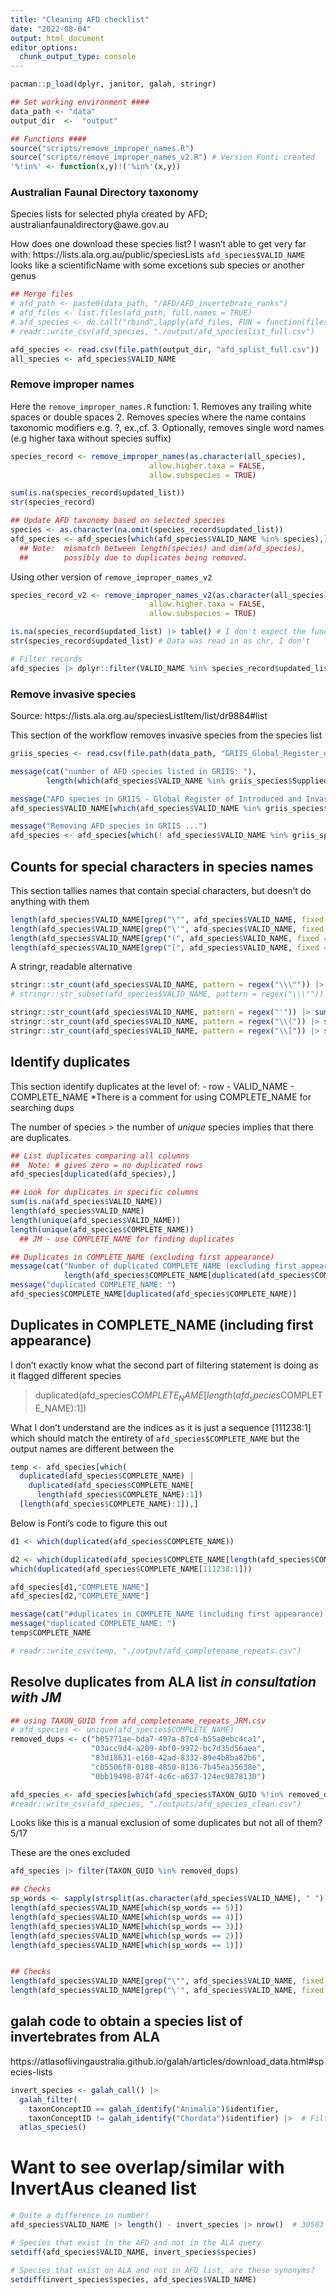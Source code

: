```yaml
---
title: "Cleaning AFD checklist"
date: "2022-08-04"
output: html_document
editor_options: 
  chunk_output_type: console
---
```


```r
pacman::p_load(dplyr, janitor, galah, stringr)

## Set working environment ####
data_path <- "data"
output_dir  <-  "output"

## Functions ####
source("scripts/remove_improper_names.R")
source("scripts/remove_improper_names_v2.R") # Version Fonti created
'%!in%' <- function(x,y)!('%in%'(x,y))
```

### Australian Faunal Directory taxonomy
Species lists for selected phyla created by AFD; australianfaunaldirectory@awe.gov.au

How does one download these species list? I wasn't able to get very far with: https://lists.ala.org.au/public/speciesLists
`afd_species$VALID_NAME` looks like a scientificName with some excetions sub species or another genus

```r
## Merge files
# afd_path <- paste0(data_path, "/AFD/AFD_invertebrate_ranks")
# afd_files <- list.files(afd_path, full.names = TRUE)
# afd_species <- do.call("rbind",lapply(afd_files, FUN = function(files){ read.csv(files)}))
# readr::write_csv(afd_species, "./output/afd_specieslist_full.csv")

afd_species <- read.csv(file.path(output_dir, "afd_splist_full.csv"))
all_species <- afd_species$VALID_NAME 
```

### Remove improper names 

Here the `remove_improper_names.R` function:
1. Removes any trailing white spaces or double spaces
2. Removes species where the name contains taxonomic modifiers e.g. ?, ex.,cf.
3. Optionally, removes single word names (e.g higher taxa without species suffix)

```r
species_record <- remove_improper_names(as.character(all_species),
                               allow.higher.taxa = FALSE,
                               allow.subspecies = TRUE)

sum(is.na(species_record$updated_list))
str(species_record)

## Update AFD taxonomy based on selected species
species <- as.character(na.omit(species_record$updated_list))
afd_species <- afd_species[which(afd_species$VALID_NAME %in% species),] 
  ## Note:  mismatch between length(species) and dim(afd_species), 
  ##        possibly due to duplicates being removed.
```

Using other version of `remove_improper_names_v2`

```r
species_record_v2 <- remove_improper_names_v2(as.character(all_species),
                               allow.higher.taxa = FALSE,
                               allow.subspecies = TRUE)

is.na(species_record$updated_list) |> table() # I don't expect the function to produce the updated_list with any NAs so I don't think its neccesary to use na.omit here :) 
str(species_record$updated_list) # Data was read in as chr, I don't

# Filter records
afd_species |> dplyr::filter(VALID_NAME %in% species_record$updated_list) 
```


### Remove invasive species 
Source: https://lists.ala.org.au/speciesListItem/list/dr9884#list

This section of the workflow removes invasive species from the species list

```r
griis_species <- read.csv(file.path(data_path, "GRIIS_Global_Register_of_Introduced_and_Invasive_Species_Australia.csv"))

message(cat("number of AFD species listed in GRIIS: "),
        length(which(afd_species$VALID_NAME %in% griis_species$Supplied.Name)))

message("AFD species in GRIIS - Global Register of Introduced and Invasive Species - Australia: ")
afd_species$VALID_NAME[which(afd_species$VALID_NAME %in% griis_species$Supplied.Name)]

message("Removing AFD species in GRIIS ...")
afd_species <- afd_species[which(! afd_species$VALID_NAME %in% griis_species$Supplied.Name),] #none
```

## Counts for special characters in species names

This section tallies names that contain special characters, but doesn't do anything with them

```r
length(afd_species$VALID_NAME[grep("\"", afd_species$VALID_NAME, fixed = TRUE)])
length(afd_species$VALID_NAME[grep("\'", afd_species$VALID_NAME, fixed = TRUE)])
length(afd_species$VALID_NAME[grep("(", afd_species$VALID_NAME, fixed = TRUE)])
length(afd_species$VALID_NAME[grep("[", afd_species$VALID_NAME, fixed = TRUE)])
```

A stringr, readable alternative
```r
stringr::str_count(afd_species$VALID_NAME, pattern = regex("\\\"")) |> sum()
# stringr::str_subset(afd_species$VALID_NAME, pattern = regex("\\\"")) # Double checking we are counting the right ones

stringr::str_count(afd_species$VALID_NAME, pattern = regex("'")) |> sum()
stringr::str_count(afd_species$VALID_NAME, pattern = regex("\\(")) |> sum() 
stringr::str_count(afd_species$VALID_NAME, pattern = regex("\\[")) |> sum() 
```


## Identify duplicates 

This section identify duplicates at the level of: 
- row
- VALID_NAME
- COMPLETE_NAME *There is a comment for using COMPLETE_NAME for searching dups

The number of species > the number of _unique_ species implies that there are duplicates.

```r
## List duplicates comparing all columns
##  Note: # gives zero = no duplicated rows
afd_species[duplicated(afd_species),] 

## Look for duplicates in specific columns
sum(is.na(afd_species$VALID_NAME))
length(afd_species$VALID_NAME)
length(unique(afd_species$VALID_NAME))
length(unique(afd_species$COMPLETE_NAME))
  ## JM - use COMPLETE_NAME for finding duplicates

## Duplicates in COMPLETE_NAME (excluding first appearance)
message(cat("Number of duplicated COMPLETE_NAME (excluding first appearance): "), 
            length(afd_species$COMPLETE_NAME[duplicated(afd_species$COMPLETE_NAME)]))
message("duplicated COMPLETE_NAME: ")
afd_species$COMPLETE_NAME[duplicated(afd_species$COMPLETE_NAME)]
```

## Duplicates in COMPLETE_NAME (including first appearance)

I don't exactly know what the second part of filtering statement is doing as it flagged different species

> duplicated(afd_species$COMPLETE_NAME[length(afd_species$COMPLETE_NAME):1])

What I don't understand are the indices as it is just a sequence [111238:1] which should match the entirety of `afd_species$COMPLETE_NAME` but the output names are different between the 

```r
temp <- afd_species[which(
  duplicated(afd_species$COMPLETE_NAME) | 
    duplicated(afd_species$COMPLETE_NAME[
      length(afd_species$COMPLETE_NAME):1])
  [length(afd_species$COMPLETE_NAME):1]),]
```
Below is Fonti's code to figure this out

```r
d1 <- which(duplicated(afd_species$COMPLETE_NAME))

d2 <- which(duplicated(afd_species$COMPLETE_NAME[length(afd_species$COMPLETE_NAME):1]))  
which(duplicated(afd_species$COMPLETE_NAME[111238:1])) 

afd_species[d1,"COMPLETE_NAME"]
afd_species[d2,"COMPLETE_NAME"]
```

```r
message(cat("#duplicates in COMPLETE_NAME (including first appearance) : ", dim(temp)))
message("duplicated COMPLETE_NAME: ")
temp$COMPLETE_NAME

# readr::write_csv(temp, "./output/afd_completename_repeats.csv")
```

## Resolve duplicates from ALA list *in consultation with JM*

```r
## using TAXON_GUID from afd_completename_repeats_JRM.csv
# afd_species <- unique(afd_species$COMPLETE_NAME)
removed_dups <- c("b05771ae-bda7-497a-87c4-b55a0ebc4ca1",
                  "03acc9d4-a209-4bf0-9972-bc7d35d56aea",
                  "83d18631-e160-42ad-8332-89e4b8ba82b6",
                  "c05506f8-0188-4850-8136-7b45ea35638e",
                  "0bb19498-874f-4c6c-a637-124ec9878130")

afd_species <- afd_species[which(afd_species$TAXON_GUID %!in% removed_dups),]
#readr::write_csv(afd_species, "./outputs/afd_species_clean.csv")
```

Looks like this is a manual exclusion of some duplicates but not all of them? 5/17

These are the ones excluded

```r
afd_species |> filter(TAXON_GUID %in% removed_dups)
```


```r
## Checks
sp_words <- sapply(strsplit(as.character(afd_species$VALID_NAME), " "), length)
length(afd_species$VALID_NAME[which(sp_words == 5)])
length(afd_species$VALID_NAME[which(sp_words == 4)])
length(afd_species$VALID_NAME[which(sp_words == 3)])
length(afd_species$VALID_NAME[which(sp_words == 2)])
length(afd_species$VALID_NAME[which(sp_words == 1)])


## Checks
length(afd_species$VALID_NAME[grep("\"", afd_species$VALID_NAME, fixed = TRUE)])
length(afd_species$VALID_NAME[grep("\'", afd_species$VALID_NAME, fixed = TRUE)])
```

## galah code to obtain a species list of invertebrates from ALA

https://atlasoflivingaustralia.github.io/galah/articles/download_data.html#species-lists

```r
invert_species <- galah_call() |>
  galah_filter(
    taxonConceptID == galah_identify("Animalia")$identifier, 
    taxonConceptID != galah_identify("Chordata")$identifier) |>  # Filters NOT Chordata
  atlas_species()
```

# Want to see overlap/similar with InvertAus cleaned list

```r
# Quite a difference in number!
afd_species$VALID_NAME |> length() - invert_species |> nrow()  # 30583

# Species that exist in the AFD and not in the ALA query
setdiff(afd_species$VALID_NAME, invert_species$species) 

# Species that exist on ALA and not in AFD list, are these synonyms?
setdiff(invert_species$species, afd_species$VALID_NAME) 
```

